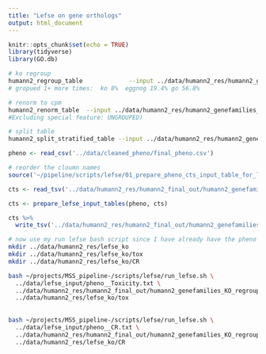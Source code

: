 ```yaml
---
title: "Lefse on gene orthologs"
output: html_document
---
```


```r
knitr::opts_chunk$set(echo = TRUE)
library(tidyverse)
library(GO.db)
```

```bash
# ko regroup
humann2_regroup_table             --input ../data/humann2_res/humann2_genefamilies.tsv              --groups uniref90_ko              --output ../data/humann2_res/humann2_genefamilies_KO_regroup.tsv
# gropued 1+ more times:  ko 8%  eggnog 19.4% go 56.8%

# renorm to cpm
humann2_renorm_table  --input ../data/humann2_res/humann2_genefamilies_KO_regroup.tsv -u cpm -s n --output ../data/humann2_res/humann2_genefamilies_KO_regroup_cpm.tsv
#Excluding special feature: UNGROUPED)

# split table
humann2_split_stratified_table --input ../data/humann2_res/humann2_genefamilies_KO_regroup_cpm.tsv --output ../data/humann2_res/humann2_final_out
```


```r
pheno <- read_csv('../data/cleaned_pheno/final_pheno.csv')

# reorder the cloumn names 
source('~/pipeline/scripts/lefse/01_prepare_pheno_cts_input_table_for_lefse_run.R')

cts <- read_tsv('../data/humann2_res/humann2_final_out/humann2_genefamilies_KO_regroup_cpm_unstratified.tsv')

cts <- prepare_lefse_input_tables(pheno, cts)

cts %>% 
  write_tsv('../data/humann2_res/humann2_final_out/humann2_genefamilies_KO_regroup_cpm_unstratified_reordered.tsv')
```

```bash
# now use my run lefse bash script since I have already have the pheno table out 
mkdir ../data/humann2_res/lefse_ko
mkdir ../data/humann2_res/lefse_ko/tox
mkdir ../data/humann2_res/lefse_ko/CR

bash ~/projects/MSS_pipeline-/scripts/lefse/run_lefse.sh \
  ../data/lefse_input/pheno__Toxicity.txt \
  ../data/humann2_res/humann2_final_out/humann2_genefamilies_KO_regroup_cpm_unstratified_reordered.tsv \
  ../data/humann2_res/lefse_ko/tox
  
  
bash ~/projects/MSS_pipeline-/scripts/lefse/run_lefse.sh \
  ../data/lefse_input/pheno__CR.txt \
  ../data/humann2_res/humann2_final_out/humann2_genefamilies_KO_regroup_cpm_unstratified_reordered.tsv \
  ../data/humann2_res/lefse_ko/CR
```

